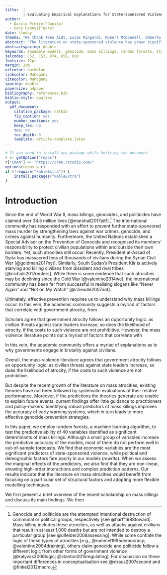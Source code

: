 ```yaml
---
title:  |
        | Evaluating Empirical Explanations for State-Sponsored Violence with Ensemble Models
author: 
  - Danilo Freire[^danilo]
  - Gary Uzonyi[^gary]
date: \today
thanks: "We thank Toke Aidt, Lucas Mingardi, Robert McDonnell, Umberto Mignozzetti, Catarina Roman, David Skarbek, and Graham Denyer Willis for their helpful suggestions and comments. All replication materials are available at <https://github.com/danilofreire/mass-killings-prediction>."
abstract: "The literature on state-sponsored violence has grown significantly over the last decades. Although scholars have suggested a number of potential correlates of mass killings, it is unclear whether those factors increase our ability to forecast state-led violence. Here we employ ensemble learning algorithms to test the predictive performance of 40 variables on a sample of 177 countries from 1945 to 2013. We find that most variables fail to improve out-of-sample predictive power (*mention opportunity logic*). We also find high-order interactions between the covariates, which the existing literature generally does not account for. We argue that empirical studies on mass atrocities should adopt more flexible modelling techniques and use predictive accuracy to validate theories and inform public policy decisions."
abstractspacing: double
keywords: ensemble models, genocide, mass killings, random forests, state-sponsored violence
jelcodes: C52, C53, D74, H56, K10
fontsize: 12pt
margin: 2cm
urlcolor: darkblue
linkcolor: Mahogany
citecolor: Mahogany
spacing: double
papersize: a4paper
bibliography: references.bib
biblio-style: apalike
output:
  pdf_document:
    citation_package: natbib
    fig_caption: yes
    number_sections: yes
    keep_tex: no
    toc: no
    toc_depth: 3
    template: article-template.latex
---
```


```r
# If you need to install any package while knitting the document
r <- getOption("repos")
r["CRAN"] <- "https://cran.rstudio.com/"
options(repos = r)
if (!require("kableExtra")) {
    install.packages("kableExtra")
}
```

[^danilo]: Postdoctoral Research Associate, The Political Theory Project, Brown
University, 8 Fones Alley, Providence, RI 02912,
[`danilofreire@gmail.com`](mailto:danilofreire@gmail.com),
<http://danilofreire.github.io>. Corresponding author.

[^gary]: Assistant Professor, Department of Political Science; Research Fellow,
Howard H. Baker Jr. Center for Public Policy, University of Tennessee, 1640
Cumberland Ave, Knoxville, TN 37996,
[`guzonyi@utk.edu`](mailto:guzonyi@utk.edu),
<https://sites.google.com/site/uzonyigary>.

\newpage

# Introduction
\label{sec:intro}

Since the end of World War II, mass killings, genocides, and politicides have
claimed over 34.5 million lives [@marshall2017pitf].[^definition]
The international community has responded with an effort to prevent further
state-sponsored mass murder by strengthening laws against war crimes, genocide,
and crimes against humanity. Furthermore, the United Nations established a
Special Adviser on the Prevention of Genocide and recognised its members'
responsibility to protect civilian populations within and outside their own
borders. Yet, such atrocities still occur. Recently, President al-Assad of
Syria has massacred tens of thousands of civilians during the Syrian Civil War
[@goldman2017nyt]. Similarly, South Sudan's President Kiir is actively starving
and killing civilians from dissident and rival tribes [@nichols2017reuters].
While there is some evidence that such atrocities may be declining since the
Cold War [@valentino2014we], the international community has been far from
successful in realising slogans like "Never Again" and "Not on My Watch"
[@cheadle2007not].

[^definition]: Genocide and politicide are the attempted intentional
destruction of communal or political groups, respectively [see
@harff1988toward]. Mass killing includes these atrocities, as well as attacks
against civilians that result in at least 1,000 deaths but are not intended to
destroy a particular group [see @ulfelder2008assessing]. While some conflate
the logic of these types of atrocities [e.g., @rummel1995democracy;
@valentino2004draining], others claim genocide and politicide follow a
different logic from other forms of government violence [@kalyvas2006logic;
@stanton2015regulating]. For discussion on these important differences in
conceptualisation see @straus2007second and @finkel2012macro.

Ultimately, effective prevention requires us to understand why mass killings
occur. In this vein, the academic community suggests a myriad of factors that
correlate with government atrocity, from 


Scholars agree that government atrocity follows an opportunity logic: as
civilian threats against state leaders increase, so does the likelihood of
atrocity, if the costs to such violence are not prohibitive. However, the mass
violence literature points out a myriad of factors that correlate with 

In this vein, the academic community offers a myriad of explanations as to why
governments engage in brutality against civilians. 

Overall, the mass violence literature agrees that government atrocity follows
an opportunity logic: as civilian threats against state leaders increase, so
does the likelihood of atrocity, if the costs to such violence are not
prohibitive. 

But despite the recent growth of the literature on mass atrocities, existing
theories have not been followed by systematic evaluations of their relative
performance. Moreover, if the predictions the theories generate are unable to
explain future events, current findings offer little guidance to practitioners
and policy-makers. Identifying robust predictors of mass killings improves the
accuracy of early warning systems, which in turn leads to more effective
genocide-prevention strategies.

In this paper, we employ random forests, a machine learning algorithm, to test
the predictive ability of 40 variables identified as significant determinants
of mass killings. Although a small group of variables increase the predictive
accuracy of the models, most of them do not perform well in out-of-sample
forecasts. We find that economic variables are the most significant predictors
of state-sponsored violence, while political and demographic factors fare
poorly in our models (_rewrite_). When we assess the marginal effects of the
predictors, we also find that they are non-linear, showing high-order
interactions and complex prediction patterns. Our results indicate that the
literature on mass atrocities would benefit from focusing on a particular set
of structural factors and adopting more flexible modelling techniques.

We first present a brief overview of the recent scholarship on mass killings
and discuss its main findings. We then  




\newpage
\setlength{\parindent}{0cm}
\setlength{\parskip}{5pt}
